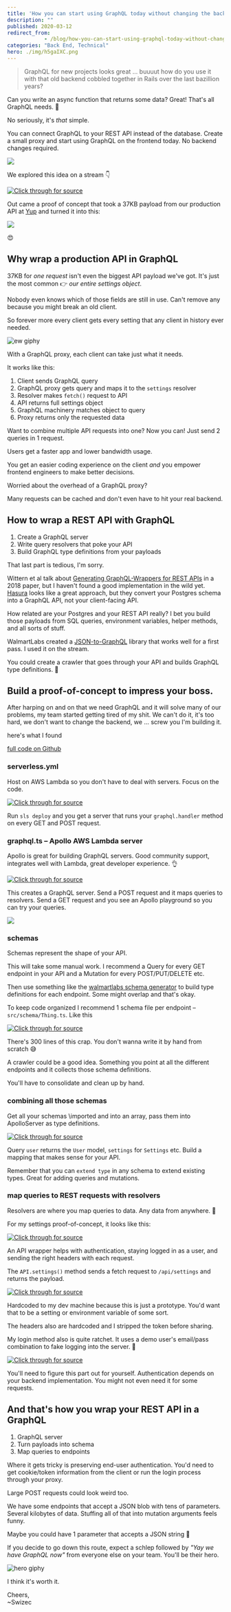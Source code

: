 ```yaml
---
title: 'How you can start using GraphQL today without changing the backend'
description: ""
published: 2020-03-12
redirect_from: 
            - /blog/how-you-can-start-using-graphql-today-without-changing-the-backend/swizec/9350
categories: "Back End, Technical"
hero: ./img/h5gaIXC.png
---
```

> GraphQL for new projects looks great ... buuuut how do you use it with that old backend cobbled together in Rails over the last bazillion years?
>
>



Can you write an async function that returns some data? Great! That's all GraphQL needs. 🤘



No seriously, it's _that_ simple.



You can connect GraphQL to your REST API instead of the database. Create a small proxy and start using GraphQL on the frontend today. No backend changes required.



![](./img/h5gaIXC.png)



We explored this idea on a stream 👇





[![Click through for source](./img/techletter.app-screenshot-1584029350206.png)](https://www.youtube.com/watch?v=5d_CZHljxuw)





Out came a proof of concept that took a 37KB payload from our production API at [Yup](https://yup.com) and turned it into this:



![](./img/YKXYMJT.png)



😍



## Why wrap a production API in GraphQL



37KB for _one request_ isn't even the biggest API payload we've got. It's just the most common 👉 _our entire settings object_.



Nobody even knows which of those fields are still in use. Can't remove any because you might break an old client.



So forever more every client gets every setting that any client in history ever needed.



![ew giphy](./img/media-aNtt9T8SqGNK8-giphy.gif)



With a GraphQL proxy, each client can take just what it needs.



It works like this:



1. Client sends GraphQL query
2. GraphQL proxy gets query and maps it to the `settings` resolver
3. Resolver makes `fetch()` request to API
4. API returns full settings object
5. GraphQL machinery matches object to query
6. Proxy returns only the requested data



Want to combine multiple API requests into one? Now you can! Just send 2 queries in 1 request.



Users get a faster app and lower bandwidth usage.



You get an easier coding experience on the client _and_ you empower frontend engineers to make better decisions.



Worried about the overhead of a GraphQL proxy?



Many requests can be cached and don't even have to hit your real backend.



## How to wrap a REST API with GraphQL



1. Create a GraphQL server
2. Write query resolvers that poke your API
3. Build GraphQL type definitions from your payloads



That last part is tedious, I'm sorry.



Wittern et al talk about [Generating GraphQL-Wrappers for REST APIs](https://arxiv.org/abs/1809.08319) in a 2018 paper, but I haven't found a good implementation in the wild yet. [Hasura](https://hasura.io/) looks like a great approach, but they convert your Postgres schema into a GraphQL API, not your client-facing API.



How related are your Postgres and your REST API really? I bet you build those payloads from SQL queries, environment variables, helper methods, and all sorts of stuff.



WalmartLabs created a [JSON-to-GraphQL](https://walmartlabs.github.io/json-to-simple-graphql-schema/) library that works well for a first pass. I used it on the stream.



You could create a crawler that goes through your API and builds GraphQL type definitions. 🤔



## Build a proof-of-concept to impress your boss.



After harping on and on that we need GraphQL and it will solve many of our problems, my team started getting tired of my shit. We can't do it, it's too hard, we don't want to change the backend, we ... screw you I'm building it.



here's what I found



[full code on Github](https://github.com/Swizec/graphql-rest-proxy)



### serverless.yml



Host on AWS Lambda so you don't have to deal with servers. Focus on the code.



[![Click through for source](./img/techletter.app-screenshot-1584029348368.png)](https://carbon.now.sh/?bg=rgba(255,255,255,1)&t=seti&l=yaml&ds=true&wc=true&wa=true&pv=48px&ph=32px&ln=false&code=service%3A%20yup-graphql-proxy%0A%0Aprovider%3A%0A%20%20%20%20name%3A%20aws%0A%20%20%20%20runtime%3A%20nodejs12.x%0A%20%20%20%20stage%3A%20dev%0A%0Afunctions%3A%0A%20%20%20%20graphql%3A%0A%20%20%20%20%20%20%20%20handler%3A%20dist%2Fgraphql.handler%0A%20%20%20%20%20%20%20%20events%3A%0A%20%20%20%20%20%20%20%20%20%20%20%20-%20http%3A%0A%20%20%20%20%20%20%20%20%20%20%20%20%20%20%20%20%20%20path%3A%20graphql%0A%20%20%20%20%20%20%20%20%20%20%20%20%20%20%20%20%20%20method%3A%20GET%0A%20%20%20%20%20%20%20%20%20%20%20%20%20%20%20%20%20%20cors%3A%20true%0A%20%20%20%20%20%20%20%20%20%20%20%20-%20http%3A%0A%20%20%20%20%20%20%20%20%20%20%20%20%20%20%20%20%20%20path%3A%20graphql%0A%20%20%20%20%20%20%20%20%20%20%20%20%20%20%20%20%20%20method%3A%20POST%0A%20%20%20%20%20%20%20%20%20%20%20%20%20%20%20%20%20%20cors%3A%20true)



Run `sls deploy` and you get a server that runs your `graphql.handler` method on every GET and POST request.



### graphql.ts – Apollo AWS Lambda server



Apollo is great for building GraphQL servers. Good community support, integrates well with Lambda, great developer experience. 👌



[![Click through for source](./img/techletter.app-screenshot-1584029348184.png)](https://carbon.now.sh/?bg=rgba(255,255,255,1)&t=seti&l=typescript&ds=true&wc=true&wa=true&pv=48px&ph=32px&ln=false&code=%2F%2F%20src%2Fgraphql.ts%0A\import%20%7B%20ApolloServer%2C%20gql%20%7D%20from%20%22apollo-server-lambda%22%3B%0A\import%20%7B%20APIwrapper%20%7D%20from%20%22.%2FAPIwrapper%22%3B%0A\import%20%7B%20settingsSchema%20%7D%20from%20%22.%2Fschema%2FSettings%22%3B%0A%0A%2F%2F%20this%20is%20where%20we%20define%20the%20shape%20of%20our%20API%0Aconst%20rootSchema%20%3D%20gql%60%0A%20%20%20%20type%20Query%20%7B%0A%20%20%20%20%20%20%20%20%2F%2F%20queries%20%E2%80%93%C2%A0GET%20api%0A%20%20%20%20%7D%0A%20%20%20%20%0A%20%20%20%20type%20Mutation%20%7B%0A%20%20%20%20%20%20%20%20%2F%2F%20mutations%20%E2%80%93%C2%A0POST%20api%0A%20%20%20%20%7D%0A%60%3B%0A%0Aconst%20typeDefs%20%3D%20%5BrootSchema%2C%20settingsSchema%5D%3B%0A%0A%2F%2F%20a%20convenience%20wrapper%20for%20your%20API%0Aconst%20API%20%3D%20new%20APIwrapper()%3B%0A%0A%2F%2F%20this%20is%20where%20the%20shape%20maps%20to%20functions%0Aconst%20resolvers%20%3D%20%7B%0A%20%20%20%20Query%3A%20%7B%0A%20%20%20%20%20%20%20%20%2F%2F%20query%20resolvers%20go%20here%0A%20%20%20%20%7D%0A%20%20%20%20Mutation%3A%20%7B%0A%20%20%20%20%20%20%20%20%2F%2F%20mutation%20resolvers%20go%20here%0A%20%20%20%20%7D%0A%7D%3B%0A%0Aconst%20server%20%3D%20new%20ApolloServer(%7B%20typeDefs%2C%20resolvers%20%7D)%3B%0A%0Aexport%20const%20handler%20%3D%20server.createHandler(%7B%0A%20%20%20%20cors%3A%20%7B%0A%20%20%20%20%20%20%20%20origin%3A%20%22*%22%2C%20%2F%2F%20for%20security%20in%20production%2C%20lock%20this%20to%20your%20real%20endpoints%0A%20%20%20%20%20%20%20%20credentials%3A%20true%0A%20%20%20%20%7D%0A%7D)%3B)



This creates a GraphQL server. Send a POST request and it maps queries to resolvers. Send a GET request and you see an Apollo playground so you can try your queries.



![](./img/YKXYMJT.png)



### schemas



Schemas represent the shape of your API.



This will take some manual work. I recommend a Query for every GET endpoint in your API and a Mutation for every POST/PUT/DELETE etc.



Then use something like the [walmartlabs schema generator](https://walmartlabs.github.io/json-to-simple-graphql-schema/) to build type definitions for each endpoint. Some might overlap and that's okay.



To keep code organized I recommend 1 schema file per endpoint – `src/schema/Thing.ts`. Like this



[![Click through for source](./img/techletter.app-screenshot-1584029348191.png)](https://carbon.now.sh/?bg=rgba(255,255,255,1)&t=seti&l=typescript&ds=true&wc=true&wa=true&pv=48px&ph=32px&ln=false&code=src%2Fschema%2FSettings.ts%0A%0A\import%20%7B%20gql%20%7D%20from%20%22apollo-server%22%3B%0A%0A%2F%2F%20schema%20generated%20with%3A%20https%3A%2F%2Fwalmartlabs.github.io%2Fjson-to-simple-graphql-schema%2F%0Aexport%20const%20settingsSchema%20%3D%20gql%60%0A%20%20%20%20type%20Reactions%20%7B%0A%20%20%20%20%20%20%20%20name%3A%20String%0A%20%20%20%20%20%20%20%20emoji%3A%20String%0A%20%20%20%20%20%20%20%20label%3A%20String%0A%20%20%20%20%7D%0A%0A%20%20%20%20type%20Subtopics%20%7B%0A%20%20%20%20%20%20%20%20id%3A%20Int%0A%20%20%20%20%20%20%20%20name%3A%20String%0A%20%20%20%20%20%20%20%20label%3A%20String%0A%20%20%20%20%7D%0A%0A%20%20%20%20type%20Subjects%20%7B%0A%20%20%20%20%20%20%20%20id%3A%20Int%0A%20%20%20%20%20%20%20%20name%3A%20String%0A%20%20%20%20%20%20%20%20blurb%3A%20String%0A%20%20%20%20%20%20%20%20available%3A%20Boolean%0A%20%20%20%20%20%20%20%20%0A%2F%2F%20...%0A%20%20%20%20%7D%0A%60%3B)



There's 300 lines of this crap. You don't wanna write it by hand from scratch 😅



A crawler could be a good idea. Something you point at all the different endpoints and it collects those schema definitions.



You'll have to consolidate and clean up by hand.



### combining all those schemas



Get all your schemas \\imported and into an array, pass them into ApolloServer as type definitions.



[![Click through for source](./img/techletter.app-screenshot-1584029348174.png)](https://carbon.now.sh/?bg=rgba(255,255,255,1)&t=seti&l=typescript&ds=true&wc=true&wa=true&pv=48px&ph=32px&ln=false&code=%2F%2F%20src%2Fgraphql.ts%0A%0A\import%20%7B%20userSchema%20%7D%20from%20%22.%2Fschema%2FUser%22%3B%0A\import%20%7B%20settingsSchema%20%7D%20from%20%22.%2Fschema%2FSettings%22%3B%0A%0Aconst%20rootSchema%20%3D%20gql%60%0A%20%20%20%20type%20Query%20%7B%0A%20%20%20%20%20%20%20%20user%3A%20User%0A%20%20%20%20%20%20%20%20settings%3A%20Settings%0A%20%20%20%20%7D%0A%60%3B%0A%0Aconst%20typeDefs%20%3D%20%5BrootSchema%2C%20userSchema%2C%20settingsSchema%5D%3B%0A%0Aconst%20server%20%3D%20new%20ApolloServer(%7B%20typeDefs%2C%20resolvers%20%7D)%3B)



Query `user` returns the `User` model, `settings` for `Settings` etc. Build a mapping that makes sense for your API.



Remember that you can `extend type` in any schema to extend existing types. Great for adding queries and mutations.



### map queries to REST requests with resolvers



Resolvers are where you map queries to data. Any data from anywhere. 🤘



For my settings proof-of-concept, it looks like this:



[![Click through for source](./img/techletter.app-screenshot-1584029348370.png)](https://carbon.now.sh/?bg=rgba(255,255,255,1)&t=seti&l=typescript&ds=true&wc=true&wa=true&pv=48px&ph=32px&ln=false&code=%2F%2F%20src%2Fgraphql.ts%0A%0Aconst%20API%20%3D%20new%20APIwrapper()%3B%0A%0A%2F%2F%20this%20is%20where%20the%20shape%20maps%20to%20functions%0Aconst%20resolvers%20%3D%20%7B%0A%20%20%20%20Query%3A%20%7B%0A%20%20%20%20%20%20%20%20settings%3A%20async%20()%20%3D%3E%20%7B%0A%20%20%20%20%20%20%20%20%20%20%20%20await%20API.login()%3B%0A%20%20%20%20%20%20%20%20%20%20%20%20return%20API.settings()%3B%0A%20%20%20%20%20%20%20%20%7D%0A%20%20%20%20%7D%0A%20%20%20%20%2F%2F%20Mutation%3A%20%7B%7D%0A%7D%3B)



An API wrapper helps with authentication, staying logged in as a user, and sending the right headers with each request.



The `API.settings()` method sends a fetch request to `/api/settings` and returns the payload.



[![Click through for source](./img/techletter.app-screenshot-1584029348135.png)](https://carbon.now.sh/?bg=rgba(255,255,255,1)&t=seti&l=typescript&ds=true&wc=true&wa=true&pv=48px&ph=32px&ln=false&code=%2F%2F%20src%2FAPIwrapper.ts%0A%0A\import%20fetch%20from%20%22isomorphic-fetch%22%3B%0A%0Aexport%20class%20APIwrapper%20%7B%0A%20%20%20%20headers%3A%20JSONBlob%20%3D%20%7B%0A%20%20%20%20%20%20%20%20%22Content-Type%22%3A%20%22application%2Fjson%22%2C%0A%20%20%20%20%20%20%20%20Authorization%3A%20%60Token%20token%3D%3Cauth_token%3E%60%2C%0A%20%20%20%20%20%20%20%20Accept%3A%20%22application%2Fjson.v2%22%0A%20%20%20%20%7D%3B%0A%0A%20%20%20%20async%20settings()%20%7B%0A%20%20%20%20%20%20%20%20await%20this.login()%3B%0A%0A%20%20%20%20%20%20%20%20const%20settings%20%3D%20await%20fetch(%22https%3A%2F%2Fswizec.ngrok.io%2Fapi%2Fsettings%22%2C%20%7B%0A%20%20%20%20%20%20%20%20%20%20%20%20headers%3A%20this.headers%0A%20%20%20%20%20%20%20%20%7D).then(res%20%3D%3E%20res.json())%3B%0A%0A%20%20%20%20%20%20%20%20return%20settings%3B%0A%20%20%20%20%7D%0A%7D)



Hardcoded to my dev machine because this is just a prototype. You'd want that to be a setting or environment variable of some sort.



The headers also are hardcoded and I stripped the token before sharing.



My login method also is quite ratchet. It uses a demo user's email/pass combination to fake logging into the server. 🤣



[![Click through for source](./img/techletter.app-screenshot-1584029348257.png)](https://carbon.now.sh/?bg=rgba(255,255,255,1)&t=seti&l=typescript&ds=true&wc=true&wa=true&pv=48px&ph=32px&ln=false&code=async%20login()%20%7B%0A%20%20%20%20if%20(this.headers%5B%22X-Has-User-Account%22%5D)%20%7B%0A%20%20%20%20%20%20%20%20%2F%2F%20already%20logged%20in%2C%20keep%20going%0A%20%20%20%20%20%20%20%20return%3B%0A%20%20%20%20%7D%0A%0A%20%20%20%20const%20response%3A%20LoginResponse%20%3D%20await%20fetch(%0A%20%20%20%20%20%20%20%20%22https%3A%2F%2Fswizec.ngrok.io%2Fapi%2Flogin%22%2C%0A%20%20%20%20%20%20%20%20%7B%0A%20%20%20%20%20%20%20%20%20%20%20%20method%3A%20%22POST%22%2C%0A%20%20%20%20%20%20%20%20%20%20%20%20headers%3A%20this.headers%2C%0A%20%20%20%20%20%20%20%20%20%20%20%20body%3A%20JSON.stringify(%7B%0A%20%20%20%20%20%20%20%20%20%20%20%20%20%20%20%20user%3A%20%7B%0A%20%20%20%20%20%20%20%20%20%20%20%20%20%20%20%20%20%20%20%20email%3A%20%22admin%40localhost.com%22%2C%0A%20%20%20%20%20%20%20%20%20%20%20%20%20%20%20%20%20%20%20%20password%3A%20%22Password1!%22%0A%20%20%20%20%20%20%20%20%20%20%20%20%20%20%20%20%7D%0A%20%20%20%20%20%20%20%20%20%20%20%20%7D)%0A%20%20%20%20%20%20%20%20%7D%0A%20%20%20%20).then(res%20%3D%3E%20res.json())%3B%0A%0A%20%20%20%20%2F%2F%20add%20login%20stuff%20to%20headers%20for%20other%20methods%0A%20%20%20%20this.headers%20%3D%20%7B%0A%20%20%20%20%20%20%20%20...this.headers%2C%0A%20%20%20%20%20%20%20%20%22X-Has-User-Account%22%3A%20%22true%22%2C%0A%20%20%20%20%20%20%20%20%22X-User-Known-Key%22%3A%20response.identifier%2C%0A%20%20%20%20%20%20%20%20%22X-User-Authentication-Token%22%3A%20response.access_token%0A%20%20%20%20%7D%3B%0A%7D)



You'll need to figure this part out for yourself. Authentication depends on your backend implementation. You might not even need it for some requests.



## And that's how you wrap your REST API in a GraphQL



1. GraphQL server
2. Turn payloads into schema
3. Map queries to endpoints



Where it gets tricky is preserving end-user authentication. You'd need to get cookie/token information from the client or run the login process through your proxy.



Large POST requests could look weird too.



We have some endpoints that accept a JSON blob with tens of parameters. Several kilobytes of data. Stuffing all of that into mutation arguments feels funny.



Maybe you could have 1 parameter that accepts a JSON string 🤔



If you decide to go down this route, expect a schlep followed by _"Yay we have GraphQL now"_ from everyone else on your team. You'll be their hero.



![hero giphy](./img/media-ek4CUx2FONgHaMz9V5-giphy-downsized-medium.gif)



I think it's worth it.



Cheers,  
~Swizec
